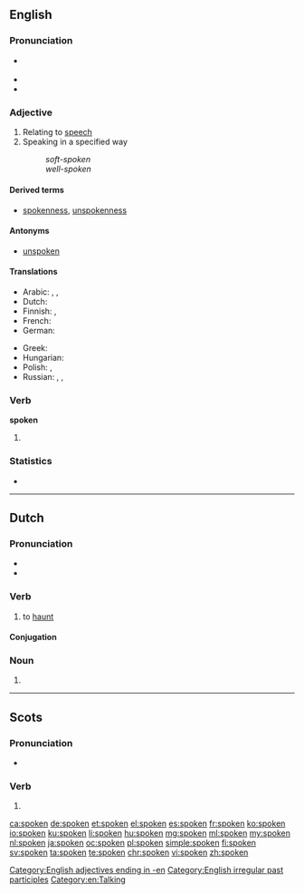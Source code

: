 ==English==
{{wikipedia|dab=spoken}}

===Pronunciation===
* {{a|US}} {{IPA|/ˈspoʊkən/}}
* {{audio|en-us-spoken.ogg|Audio (US)}}
* {{rhymes|əʊkən}}

===Adjective===
{{en-adj}}

# Relating to [[speech]]
# Speaking in a specified way
#: ''soft-spoken''
#: ''well-spoken''

====Derived terms====
* [[spokenness]], [[unspokenness]]

====Antonyms====
* [[unspoken]]

====Translations====
{{trans-top|concerning speech}}
* Arabic: {{t|ar|منطوق|tr=manṭūq|sc=Arab}}, {{t|ar|شفهي|tr=šafhī|sc=Arab}}, {{t|ar|محكي|tr=maḥkī|sc=Arab}}
* Dutch: {{t+|nl|gesproken}}
* Finnish: {{t+|fi|puhuttu}}, {{t+|fi|puhe|alt=puhe-}}
* French: {{t+|fr|parlé}}
* German: {{t+|de|gesprochen}}
{{trans-mid}}
* Greek: {{t+|el|προφορικός}}
* Hungarian: {{t|hu|beszélt}}
* Polish: {{t|pl|mówiony}}, {{t+|pl|ustny}}
* Russian: {{t+|ru|у́стный|sc=Cyrl}} {{qualifier|oral}}, {{t+|ru|речево́й|sc=Cyrl}} {{qualifier|related to speech}}, {{t+|ru|разгово́рный|sc=Cyrl}} {{qualifier|colloquial}}
{{trans-bottom}}

===Verb===
'''spoken'''

# {{past participle of|speak|lang=en}}

===Statistics===
* {{rank|religion|dress|degree|917|spoken|stop|moral|mighty}}

[[Category:English adjectives ending in -en]]
[[Category:English irregular past participles]]
[[Category:en:Talking]]
----

==Dutch==

===Pronunciation===
* {{IPA|/ˈspokən/|lang=nl}}
* {{audio|Nl-spoken.ogg|Audio}}

===Verb===
{{nl-verb|spookte|gespookt}}

# to [[haunt]]

====Conjugation====
{{nl-conj-wk|spook|spoke}}

===Noun===
{{head|nl}}

# {{nl-noun form of|pl|spook}}

----

==Scots==

===Pronunciation===
* {{IPA|['spokən]|lang=sco}}

===Verb===
{{head|sco|past participle}}

# {{past participle of|speak|lang=sco}}

[[ca:spoken]]
[[de:spoken]]
[[et:spoken]]
[[el:spoken]]
[[es:spoken]]
[[fr:spoken]]
[[ko:spoken]]
[[io:spoken]]
[[ku:spoken]]
[[li:spoken]]
[[hu:spoken]]
[[mg:spoken]]
[[ml:spoken]]
[[my:spoken]]
[[nl:spoken]]
[[ja:spoken]]
[[oc:spoken]]
[[pl:spoken]]
[[simple:spoken]]
[[fi:spoken]]
[[sv:spoken]]
[[ta:spoken]]
[[te:spoken]]
[[chr:spoken]]
[[vi:spoken]]
[[zh:spoken]]